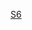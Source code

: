 {{Routemap
| title = 南京地铁S6号线
| title-bg = {{南京地铁颜色|S6}}
| title-color = white
| text-width = 116
| collapsible = no
| inline = <includeonly>yes</includeonly>
| map =
\utCONT4+f\~~ ~~ ~~ ~~{{rmr|鱼嘴|Ricon=U}}
uextENDEa\uhtSTRe\
\\utBHF!~HUBaq\uhBHF!~HUBeq\\\~~1~~[[马群站|马群]]~~{{南京地铁路线标志|2}}
\\utSTR\uhABZg+l\uhCONTfq\\~~ ~~ ~~ ~~{{rmr|马群车辆段|Ricon=R}}
utSTR\uhtSTRa\
CONTgq\umtKRZ\umtKRZ\STRq\CONTfq~~[[宁铜铁路]]~~ ~~{{rmr|Licon=L|沧波门|紫金山|Ricon=R}}
CONTgq\umtKRZ\umtKRZ\STRq\CONTfq~~[[仙宁铁路]]~~ ~~{{rmr|Licon=L|南京南|仙林|Ricon=R}}
\utSTR\utCONT2+g\\~~ ~~ ~~ ~~{{rmr|经天路|Ricon=R}}
WASSERq\utKRZW\WASSERq\\~~ ~~ ~~百水河
utBHF\\~~2~~[[百水桥站|百水桥]]
utBHF\\~~3~~[[麒麟门站|麒麟门]]
CONTgq\umtKRZ\STRq\CONTfq\~~[[京沪高速铁路]]~~ ~~{{rmr|Licon=L|南京南|镇江南|Ricon=R}}
uhtSTRe\\
uhBHF\\~~4~~[[东郊小镇站|东郊小镇]]
uhpBHF\\~~5~~[[古泉站 (南京地铁)|古泉]]
uhpBHF\\~~6~~[[南京猿人洞站|南京猿人洞]]
uhtSTRa\\
utpBHF\\~~7~~[[汤山站|汤山]]
utBHF\\~~8~~[[泉都大街站|泉都大街]]
uhtSTRe\\
uhBHF\\~~9~~[[黄梅站 (江苏)|黄梅]]
uhpBHF\\~~10~~[[童世界站|童世界]]
uhpBHF\\~~11~~[[华阳站 (南京地铁)|华阳]]
uhtSTRa\\
utBHF\\~~12~~[[崇明站|崇明]]
WASSERq\utKRZW\WASSERq\\~~ ~~ ~~句容河
\utBHF!~HUBaq\HUBlg\\~~13~~[[句容站 (南京地铁)|句容]]
\exCONTgq\uemtKRZ\exBHFq!~HUBe\exSTRq\exCONTfq\exLDER~~[[句容站（苏南沿江铁路）|句容火车站]]
utSTRe\\
uKDSTe\\~~ ~~ ~~句容车辆段
}}
<noinclude>
{{Rdt intro|[[南京地铁S6号线]]}}
[[Category:南京地鐵RDT|S6]]
</noinclude>